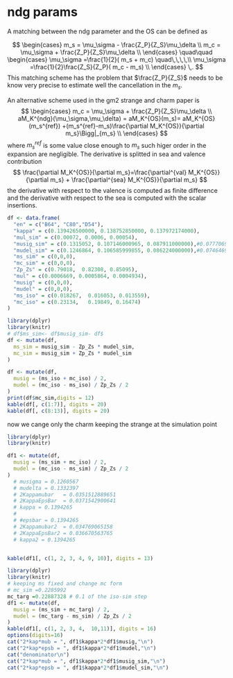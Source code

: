 # ndg params

A matching between the ndg parameter and the OS can be defined as

$$
\begin{cases}
m_s = \mu_\sigma - \frac{Z_P}{Z_S}\mu_\delta \\
m_c = \mu_\sigma + \frac{Z_P}{Z_S}\mu_\delta \\
\end{cases}
\quad\quad
\begin{cases}
\mu_\sigma =\frac{1}{2}(  m_s + m_c) \quad\,\,\,\,\\
\mu_\sigma =\frac{1}{2}\frac{Z_S}{Z_P}(  m_c - m_s) \\
\end{cases}
\,.
$$
This matching scheme has the problem that $\frac{Z_P}{Z_S}$ needs to be know very
precise to estimate well the cancellation in the $m_s$.

An alternative scheme used in the gm2 strange and charm paper is 
$$
\begin{cases}
m_c = \mu_\sigma + \frac{Z_P}{Z_S}\mu_\delta \\
aM_K^{ndg}(\mu_\sigma,\mu_\delta) = aM_K^{OS}(m_s)= aM_K^{OS}(m_s^{ref}) +(m_s^{ref}-m_s)\frac{\partial M_K^{OS}}{\partial m_s}\Bigg|_{m_s}  \\
\end{cases}
$$
where $m_s^{ref}$ is some value close enough to $m_s$ such higer order in the expansion
are negligible. The derivative is splitted in sea and valence contribution
$$
\frac{\partial M_K^{OS}}{\partial m_s}=\frac{\partial^{val} M_K^{OS}}{\partial m_s} +
\frac{\partial^{sea} M_K^{OS}}{\partial m_s}
$$
the derivative with respect to the valence is computed as finite difference and 
the derivative with respect to the sea is computed with the scalar insertions.

```r
df <- data.frame(
  "en" = c("B64", "C80","D54"),
  "kappa" = c(0.139426500000, 0.138752850000, 0.137972174000),
  "mul_sim" = c(0.00072, 0.0006, 0.00054),
  "musig_sim" = c(0.1315052, 0.107146000965, 0.087911000000),#0.077706999882
  "mudel_sim" = c(0.1246864, 0.106585999855, 0.086224000000),#0.074646999976
  "ms_sim" = c(0,0,0),
  "mc_sim" = c(0,0,0),
  "Zp_Zs" = c(0.79018,  0.82308, 0.85095),
  "mul" = c(0.0006669, 0.0005864, 0.0004934),
  "musig" = c(0,0,0),
  "mudel" = c(0,0,0),
  "ms_iso" = c(0.018267,  0.016053, 0.013559),
  "mc_iso" = c(0.23134,   0.19849, 0.16474)
)
```

```r
library(dplyr)
library(knitr)
# df$ms_sim<- df$musig_sim- df$
df <- mutate(df,
  ms_sim = musig_sim - Zp_Zs * mudel_sim,
  mc_sim = musig_sim + Zp_Zs * mudel_sim
)

df <- mutate(df,
  musig = (ms_iso + mc_iso) / 2,
  mudel = (mc_iso - ms_iso) / Zp_Zs / 2
)
print(df$mc_sim,digits = 12)
kable(df[, c(1:7)], digits = 20)
kable(df[, c(8:13)], digits = 20)
```


now we cange only the charm keeping the strange at the simulation point

```r
library(dplyr)
library(knitr)

df1 <- mutate(df,
  musig = (ms_sim + mc_iso) / 2,
  mudel = (mc_iso - ms_sim) / Zp_Zs / 2
)
  # musigma = 0.1260567
  # mudelta = 0.1332397
  # 2Kappamubar   = 0.0351512889651
  # 2KappaEpsBar  = 0.0371542900641
  # kappa = 0.1394265
  # 
  # #epsbar = 0.1394265
  # 2Kappamubar2  = 0.034769065158
  # 2KappaEpsBar2 = 0.036670563765
  # kappa2 = 0.1394265


kable(df1[, c(1, 2, 3, 4, 9, 10)], digits = 13)
```
```r
library(dplyr)
library(knitr)
# keeping ms fixed and change mc form
# mc_sim =0.2285992
mc_targ =0.22887328 # 0.1 of the iso-sim step
df1 <- mutate(df,
  musig = (ms_sim + mc_targ) / 2,
  mudel = (mc_targ - ms_sim) / Zp_Zs / 2
)
kable(df1[, c(1, 2, 3, 4,  10,11)], digits = 16)
options(digits=16)
cat("2*kap*mub = ", df1$kappa*2*df1$musig,"\n")
cat("2*kap*epsb = ", df1$kappa*2*df1$mudel,"\n")
cat("denominator\n")
cat("2*kap*mub = ", df1$kappa*2*df1$musig_sim,"\n")
cat("2*kap*epsb = ", df1$kappa*2*df1$mudel_sim,"\n")

```